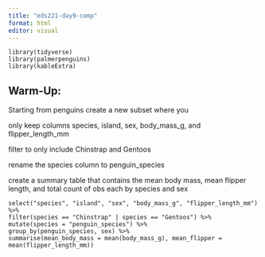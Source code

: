 ```yaml
---
title: "eds221-day9-comp"
format: html
editor: visual
---
```


```{library(patchwork)}
library(tidyverse)
library(palmerpenguins)
library(kableExtra)
```

## Warm-Up:

Starting from penguins create a new subset where you

only keep columns species, island, sex, body_mass_g, and flipper_length_mm

filter to only include Chinstrap and Gentoos

rename the species column to penguin_species

create a summary table that contains the mean body mass, mean flipper length, and total count of obs each by species and sex

```penguins
select("species", "island", "sex", "body_mass_g", "flipper_length_mm") %>% 
filter(species == "Chinstrap" | species == "Gentoos") %>% 
mutate(species = "penguin_species") %>% 
group_by(penguin_species, sex) %>% 
summarise(mean_body_mass = mean(body_mass_g), mean_flipper = mean(flipper_length_mm))
```

